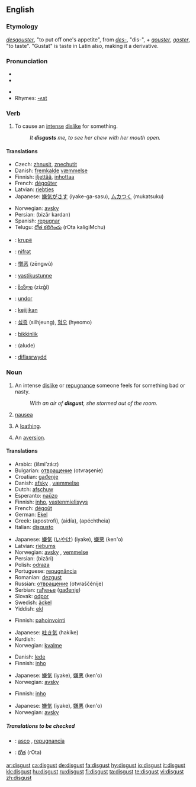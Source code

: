 ==English==

===Etymology===
{{OF.}} ''[[desgouster]]'', "to put off one's appetite", from ''[[des-]]'', "dis-", + ''[[gouster]]'', ''[[goster]]'', "to taste". "Gustat" is taste in Latin also, making it a derivative.

===Pronunciation===
* {{AHD|dĭs-kŭst'}}
* {{IPA|/dɪsˈgʌst/}}
<!--* {{SAMPA|/En=dIs"kVst/}} --> <!-- SAMPA template doesn't work correctly -->
* {{SAMPA|/dIs"kVst/}}
* Rhymes: [[Rhymes:English:-ʌst|-ʌst]]

===Verb===
{{en-verb}}

# To cause an [[intense]] [[dislike]] for something.
#:''It '''disgusts''' me, to see her chew with her mouth open.''

====Translations====
{{trans-top|to cause an intense dislike for something}}
*Czech: [[zhnusit]], [[znechutit]]
*Danish: [[fremkalde]] [[væmmelse]]
*Finnish: [[iljettää]], [[inhottaa]]
*French: [[dégoûter]]
*Latvian: [[riebties]]
*Japanese: [[嫌気がさす]] (iyake-ga-sasu), [[ムカつく]] (mukatsuku)
{{trans-mid}}
*Norwegian: [[avsky]]
*Persian: {{FAchar|[[بیزار کردن]]}} (bizâr kardan)
*Spanish: [[repugnar]]
*Telugu: [[రోత కలిగించు]] (rOta kaligiMchu)
{{trans-bottom}}

{{checktrans}}
*{{ttbc|Albanian}}: [[krupë]]
*{{ttbc|Azeri}}: [[nifrәt]]
*{{ttbc|Chinese}}: [[憎恶]] (zēngwù)
*{{ttbc|Estonian}}: [[vastikustunne]]
*{{ttbc|Georgian}}: [[ზიზღი]] (zizği)
*{{ttbc|Hungarian}}: [[undor]]
*{{ttbc|Indonesian}}: [[kejijikan]]
*{{ttbc|Korean}}: [[싫증]] (silhjeung), [[혐오]] (hyeomo)
*{{ttbc|Turkish}}: [[bikkinlik]]
*{{ttbc|Uyghur}}: (alude)
*{{ttbc|Welsh}}: [[diflasrwydd]]

===Noun===
{{wikipedia}}
{{en-noun|-}}

# An intense [[dislike]] or [[repugnance]] someone feels for something bad or nasty.
#:''With an air of '''disgust''', she stormed out of the room.''
# {{rfd-redundant}} [[nausea]]
# {{rfd-redundant}} A [[loathing]].
# {{rfd-redundant}} An [[aversion]].

====Translations====
{{trans-top|an intense dislike or repugnance}}
*Arabic: {{ARchar|[[اشمئزاز|إشمئزاز]]}} (išmi’zá:z) {{m}}
*Bulgarian: [[отвращение]] (otvraşenie) {{n}}
*Croatian: [[gađenje]] {{n}}
*Danish: [[afsky]] {{c}}, [[væmmelse]] {{c}}
*Dutch: [[afschuw]]
*Esperanto: [[naŭzo]]
*Finnish: [[inho]], [[vastenmielisyys]]
*French: [[dégoût]] {{m}}
*German: [[Ekel]]
*Greek: {{t|el|αποστροφή|f}} (apostrofí), {{t-|el|αηδία|f}} (aidía), {{t|el|απέχθεια|f}} (apéchtheia)
*Italian: [[disgusto]] {{m}}
{{trans-mid}}
*Japanese: [[嫌気]] ([[いやけ]]) (iyake), [[嫌悪]] (ken'o)
*Latvian: [[riebums]]
*Norwegian: [[avsky]] {{m}}, [[vemmelse]] {{m}}
*Persian: {{FAchar|[[بیزاری]]}} (bizâri)
*Polish: [[odraza]] {{f}}
*Portuguese: [[repugnância]] {{f}}
*Romanian: [[dezgust]]
*Russian: [[отвращение]] (otvraščénije) {{n}}
*Serbian: [[гађење]] ([[gađenje]]) {{n}}
*Slovak: [[odpor]]
*Swedish: [[äckel]]
*Yiddish: [[ekl]]
{{trans-bottom}}

{{trans-top|nausea}}
*Finnish: [[pahoinvointi]]
{{trans-mid}}
*Japanese: [[吐き気]] (hakike)
*Kurdish: {{KUchar|[[هێلنج]]}}
*Norwegian: [[kvalme]] {{m}}
{{trans-bottom}}

{{trans-top|a loathing}}
*Danish: [[lede]] {{c}}
*Finnish: [[inho]]
{{trans-mid}}
*Japanese: [[嫌気]] (iyake), [[嫌悪]] (ken'o)
*Norwegian: [[avsky]] {{m}}
{{trans-bottom}}

{{trans-top|an aversion}}
*Finnish: [[inho]]
{{trans-mid}}
*Japanese: [[嫌気]] (iyake), [[嫌悪]] (ken'o)
*Norwegian: [[avsky]] {{m}}
{{trans-bottom}}

=====Translations to be checked=====
{{checktrans}}
{{top}}
*{{ttbc|Spanish}}: [[asco]] {{m}}, [[repugnancia]] {{f}}
{{mid}}
*{{ttbc|Telugu}}: [[రోత]] (rOta)
{{bottom}}

[[ar:disgust]]
[[ca:disgust]]
[[de:disgust]]
[[fa:disgust]]
[[hy:disgust]]
[[io:disgust]]
[[it:disgust]]
[[kk:disgust]]
[[hu:disgust]]
[[ru:disgust]]
[[fi:disgust]]
[[ta:disgust]]
[[te:disgust]]
[[vi:disgust]]
[[zh:disgust]]